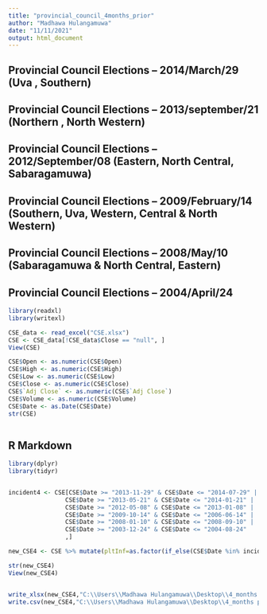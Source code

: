 ```yaml
---
title: "provincial_council_4months_prior"
author: "Madhawa Hulangamuwa"
date: "11/11/2021"
output: html_document
---
```


## Provincial Council Elections – 2014/March/29 (Uva , Southern)
## Provincial Council Elections – 2013/september/21 (Northern , North Western)
## Provincial Council Elections – 2012/September/08 (Eastern, North Central, Sabaragamuwa)
## Provincial Council Elections – 2009/February/14 (Southern, Uva, Western, Central & North Western)
## Provincial Council Elections – 2008/May/10 (Sabaragamuwa & North Central, Eastern)
## Provincial Council Elections – 2004/April/24

```r

library(readxl)
library(writexl)

CSE_data <- read_excel("CSE.xlsx")
CSE <- CSE_data[!CSE_data$Close == "null", ]
View(CSE)

CSE$Open <- as.numeric(CSE$Open)
CSE$High <- as.numeric(CSE$High)
CSE$Low <- as.numeric(CSE$Low)
CSE$Close <- as.numeric(CSE$Close)
CSE$`Adj Close` <- as.numeric(CSE$`Adj Close`)
CSE$Volume <- as.numeric(CSE$Volume)
CSE$Date <- as.Date(CSE$Date)
str(CSE)



```

## R Markdown

```r

library(dplyr)
library(tidyr)


incident4 <- CSE[CSE$Date >= "2013-11-29" & CSE$Date <= "2014-07-29" | 
                CSE$Date >= "2013-05-21" & CSE$Date <= "2014-01-21" |
                CSE$Date >= "2012-05-08" & CSE$Date <= "2013-01-08" |
                CSE$Date >= "2009-10-14" & CSE$Date <= "2006-06-14" |
                CSE$Date >= "2008-01-10" & CSE$Date <= "2008-09-10" |
                CSE$Date >= "2003-12-24" & CSE$Date <= "2004-08-24"
                ,]

new_CSE4 <- CSE %>% mutate(pltInf=as.factor(if_else(CSE$Date %in% incident4$Date, 1, 0)))

str(new_CSE4)
View(new_CSE4)



```





```r

write_xlsx(new_CSE4,"C:\\Users\\Madhawa Hulangamuwa\\Desktop\\4_months prior Provincial//Data.xlsx")
write.csv(new_CSE4,"C:\\Users\\Madhawa Hulangamuwa\\Desktop\\4_months prior Provincial//Data.csv", row.names = FALSE)


```
